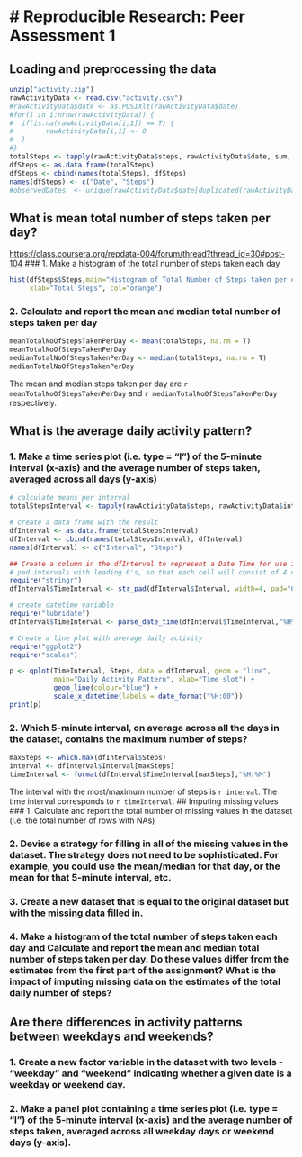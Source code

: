 # Reproducible Research: Peer Assessment 1
=================================================

## Loading and preprocessing the data
```r
unzip("activity.zip")
rawActivityData <- read.csv("activity.csv")
#rawActivityData$date <- as.POSIXlt(rawActivityData$date)
#for(i in 1:nrow(rawActivityData)) {
#  if(is.na(rawActivityData[i,1]) == T) {
#        rawActivityData[i,1] <- 0
#  }
#}
totalSteps <- tapply(rawActivityData$steps, rawActivityData$date, sum, na.rm = TRUE)
dfSteps <- as.data.frame(totalSteps)
dfSteps <- cbind(names(totalSteps), dfSteps)
names(dfSteps) <- c("Date", "Steps")
#observedDates  <- unique(rawActivityData$date[duplicated(rawActivityData$date)])
```
## What is mean total number of steps taken per day?
[https://class.coursera.org/repdata-004/forum/thread?thread_id=30#post-104](https://class.coursera.org/repdata-004/forum/thread?thread_id=30#post-104 "Clarification in the forums")
### 1. Make a histogram of the total number of steps taken each day
```r
hist(dfSteps$Steps,main="Histogram of Total Number of Steps taken per day", 
     xlab="Total Steps", col="orange")
```
### 2. Calculate and report the mean and median total number of steps taken per day
```r
meanTotalNoOfStepsTakenPerDay <- mean(totalSteps, na.rm = T)
meanTotalNoOfStepsTakenPerDay
medianTotalNoOfStepsTakenPerDay <- median(totalSteps, na.rm = T)
medianTotalNoOfStepsTakenPerDay
```
The mean and median steps taken per day are `r meanTotalNoOfStepsTakenPerDay` and `r medianTotalNoOfStepsTakenPerDay` respectively.

## What is the average daily activity pattern?
### 1. Make a time series plot (i.e. type = "l") of the 5-minute interval (x-axis) and the average number of steps taken, averaged across all days (y-axis)

```r
# calculate means per interval
totalStepsInterval <- tapply(rawActivityData$steps, rawActivityData$interval, mean, na.rm = T)

# create a data frame with the result
dfInterval <- as.data.frame(totalStepsInterval)
dfInterval <- cbind(names(totalStepsInterval), dfInterval)
names(dfInterval) <- c("Interval", "Steps")

## Create a column in the dfInterval to represent a Date Time for use in the time series plot
# pad intervals with leading 0's, so that each cell will consist of 4 numbers
require("stringr")
dfInterval$TimeInterval <- str_pad(dfInterval$Interval, width=4, pad="0")

# create datetime variable
require("lubridate")
dfInterval$TimeInterval <- parse_date_time(dfInterval$TimeInterval,"%H%M")

# Create a line plot with average daily activity
require("ggplot2")
require("scales")

p <- qplot(TimeInterval, Steps, data = dfInterval, geom = "line",   
           main="Daily Activity Pattern", xlab="Time slot") + 
           geom_line(colour="blue") + 
           scale_x_datetime(labels = date_format("%H:00"))
print(p)
``` 

### 2. Which 5-minute interval, on average across all the days in the dataset, contains the maximum number of steps?
```r
maxSteps <- which.max(dfInterval$Steps)
interval <- dfInterval$Interval[maxSteps]
timeInterval <- format(dfInterval$TimeInterval[maxSteps],"%H:%M")
``` 

The interval with the most/maximum number of steps is `r interval`. 
The time interval corresponds to `r timeInterval`.
## Imputing missing values
### 1. Calculate and report the total number of missing values in the dataset (i.e. the total number of rows with NAs)

### 2. Devise a strategy for filling in all of the missing values in the dataset. The strategy does not need to be sophisticated. For example, you could use the mean/median for that day, or the mean for that 5-minute interval, etc.

### 3. Create a new dataset that is equal to the original dataset but with the missing data filled in.

### 4. Make a histogram of the total number of steps taken each day and Calculate and report the mean and median total number of steps taken per day. Do these values differ from the estimates from the first part of the assignment? What is the impact of imputing missing data on the estimates of the total daily number of steps?

## Are there differences in activity patterns between weekdays and weekends?
### 1. Create a new factor variable in the dataset with two levels - "weekday" and "weekend" indicating whether a given date is a weekday or weekend day.

### 2. Make a panel plot containing a time series plot (i.e. type = "l") of the 5-minute interval (x-axis) and the average number of steps taken, averaged across all weekday days or weekend days (y-axis). 
